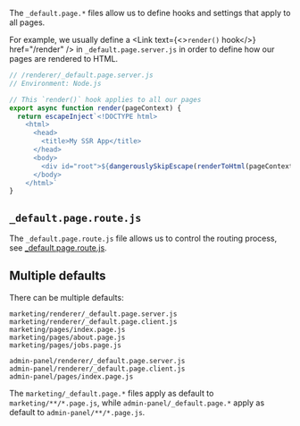 
The `_default.page.*` files allow us to define hooks and settings that apply to all pages.

For example, we usually define a <Link text={<><code>render()</code> hook</>} href="/render" /> in `_default.page.server.js` in order to define how our pages are rendered to HTML.

```js
// /renderer/_default.page.server.js
// Environment: Node.js

// This `render()` hook applies to all our pages
export async function render(pageContext) {
  return escapeInject`<!DOCTYPE html>
    <html>
      <head>
        <title>My SSR App</title>
      </head>
      <body>
        <div id="root">${dangerouslySkipEscape(renderToHtml(pageContext.Page))}</div>
      </body>
    </html>`
}
```


## `_default.page.route.js`

The `_default.page.route.js` file allows us to control the routing process, see [_default.page.route.js](/_default.page.route.js).


## Multiple defaults

There can be multiple defaults:

```
marketing/renderer/_default.page.server.js
marketing/renderer/_default.page.client.js
marketing/pages/index.page.js
marketing/pages/about.page.js
marketing/pages/jobs.page.js

admin-panel/renderer/_default.page.server.js
admin-panel/renderer/_default.page.client.js
admin-panel/pages/index.page.js
```

The `marketing/_default.page.*` files apply as default to `marketing/**/*.page.js`, while `admin-panel/_default.page.*` apply as default to `admin-panel/**/*.page.js`.
